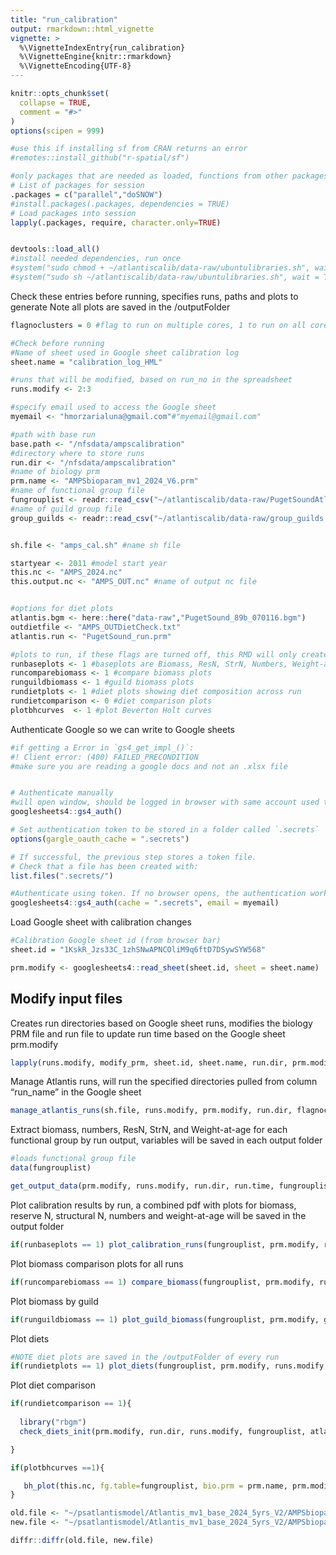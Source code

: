 ```yaml
---
title: "run_calibration"
output: rmarkdown::html_vignette
vignette: >
  %\VignetteIndexEntry{run_calibration}
  %\VignetteEngine{knitr::rmarkdown}
  %\VignetteEncoding{UTF-8}
---
```


```r
knitr::opts_chunk$set(
  collapse = TRUE,
  comment = "#>"
)
options(scipen = 999)

#use this if installing sf from CRAN returns an error
#remotes::install_github("r-spatial/sf")

#only packages that are needed as loaded, functions from other packages are called directly as dplyr::filter
# List of packages for session
.packages = c("parallel","doSNOW")
#install.packages(.packages, dependencies = TRUE)
# Load packages into session 
lapply(.packages, require, character.only=TRUE)


devtools::load_all()
#install needed dependencies, run once
#system("sudo chmod + ~/atlantiscalib/data-raw/ubuntulibraries.sh", wait = TRUE)
#system("sudo sh ~/atlantiscalib/data-raw/ubuntulibraries.sh", wait = TRUE)

```

Check these entries before running, specifies runs, paths and plots to generate
Note all plots are saved in the /outputFolder
```r

flagnoclusters = 0 #flag to run on multiple cores, 1 to run on all cores except one, 0 to run on all cores, can help access Rstudio while Atlantis runs are going

#Check before running
#Name of sheet used in Google sheet calibration log
sheet.name = "calibration_log_HML"

#runs that will be modified, based on run_no in the spreadsheet
runs.modify <- 2:3

#specify email used to access the Google sheet
myemail <- "hmorzarialuna@gmail.com"#"myemail@gmail.com"

#path with base run
base.path <- "/nfsdata/ampscalibration"
#directory where to store runs
run.dir <- "/nfsdata/ampscalibration"
#name of biology prm
prm.name <- "AMPSbioparam_mv1_2024_V6.prm"
#name of functional group file
fungrouplist <- readr::read_csv("~/atlantiscalib/data-raw/PugetSoundAtlantisFunctionalGroups_2024.csv")
#name of guild group file
group_guilds <- readr::read_csv("~/atlantiscalib/data-raw/group_guilds.csv")


sh.file <- "amps_cal.sh" #name sh file

startyear <- 2011 #model start year
this.nc <- "AMPS_2024.nc"
this.output.nc <- "AMPS_OUT.nc" #name of output nc file


#options for diet plots
atlantis.bgm <- here::here("data-raw","PugetSound_89b_070116.bgm")
outdietfile <- "AMPS_OUTDietCheck.txt"
atlantis.run <- "PugetSound_run.prm"

#plots to run, if these flags are turned off, this RMD will only create run folders, run them and gather output
runbaseplots <- 1 #baseplots are Biomass, ResN, StrN, Numbers, Weight-at-age for individual runs
runcomparebiomass <- 1 #compare biomass plots
runguildbiomass <- 1 #guild biomass plots
rundietplots <- 1 #diet plots showing diet composition across run
rundietcomparison <- 0 #diet comparison plots
plotbhcurves  <- 1 #plot Beverton Holt curves

```

Authenticate Google so we can write to Google sheets
```r

#if getting a Error in `gs4_get_impl_()`:
#! Client error: (400) FAILED_PRECONDITION
#make sure you are reading a google docs and not an .xlsx file


# Authenticate manually
#will open window, should be logged in browser with same account used to access the Google sheet
googlesheets4::gs4_auth()

# Set authentication token to be stored in a folder called `.secrets`
options(gargle_oauth_cache = ".secrets")

# If successful, the previous step stores a token file.
# Check that a file has been created with:
list.files(".secrets/")

#Authenticate using token. If no browser opens, the authentication works.
googlesheets4::gs4_auth(cache = ".secrets", email = myemail)


```

Load Google sheet with calibration changes
```r
#Calibration Google sheet id (from browser bar)
sheet.id = "1KskR_Jzs33C_1zhSNwAPNCOliM9q6ftD7DSywSYW568"

prm.modify <- googlesheets4::read_sheet(sheet.id, sheet = sheet.name)

```

## Modify input files

Creates run directories based on Google sheet runs, modifies the biology PRM file and run file to update run time based on the Google sheet prm.modify

```r

lapply(runs.modify, modify_prm, sheet.id, sheet.name, run.dir, prm.modify, prm.name, atlantis.run, base.path)


```



Manage Atlantis runs, will run the specified directories pulled from column "run_name" in the Google sheet

```r


manage_atlantis_runs(sh.file, runs.modify, prm.modify, run.dir, flagnoclusters)


```


Extract biomass, numbers, ResN, StrN, and Weight-at-age for each functional group by run output, variables will be saved in each output folder
```r

#loads functional group file
data(fungrouplist)

get_output_data(prm.modify, runs.modify, run.dir, run.time, fungrouplist, this.output.nc)


```

Plot calibration results by run, a combined pdf with plots for biomass, reserve N, structural N, numbers and weight-at-age will be saved in the output folder
```r

if(runbaseplots == 1) plot_calibration_runs(fungrouplist, prm.modify, run.dir)

```

Plot biomass comparison plots for all runs
```r

if(runcomparebiomass == 1) compare_biomass(fungrouplist, prm.modify, run.dir, runs.modify)

```

Plot biomass by guild
```r

if(runguildbiomass == 1) plot_guild_biomass(fungrouplist, prm.modify, group_guilds)
```

Plot diets
```r

#NOTE diet plots are saved in the /outputFolder of every run
if(rundietplots == 1) plot_diets(fungrouplist, prm.modify, runs.modify, outdietfile, run.dir)

```

Plot diet comparison
```r

if(rundietcomparison == 1){
  
  library("rbgm")
  check_diets_init(prm.modify, run.dir, runs.modify, fungrouplist, atlantis.bgm, prm.name, init_file=this.nc)

} 

```

```r

if(plotbhcurves ==1){

   bh_plot(this.nc, fg.table=fungrouplist, bio.prm = prm.name, prm.modify, runs.modify, run.dir)
}

```

```r
old.file <- "~/psatlantismodel/Atlantis_mv1_base_2024_5yrs_V2/AMPSbioparam_mv1_2024_V6-1.prm"
new.file <- "~/psatlantismodel/Atlantis_mv1_base_2024_5yrs_V2/AMPSbioparam_mv1_2024_V6.prm"

diffr::diffr(old.file, new.file)

```

